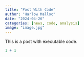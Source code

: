 ```yaml
---
title: "Post With Code"
author: "Harlow Malloc"
date: "2024-04-26"
categories: [news, code, analysis]
image: "image.jpg"
---
```


This is a post with executable code.

```r
1 + 1
```
